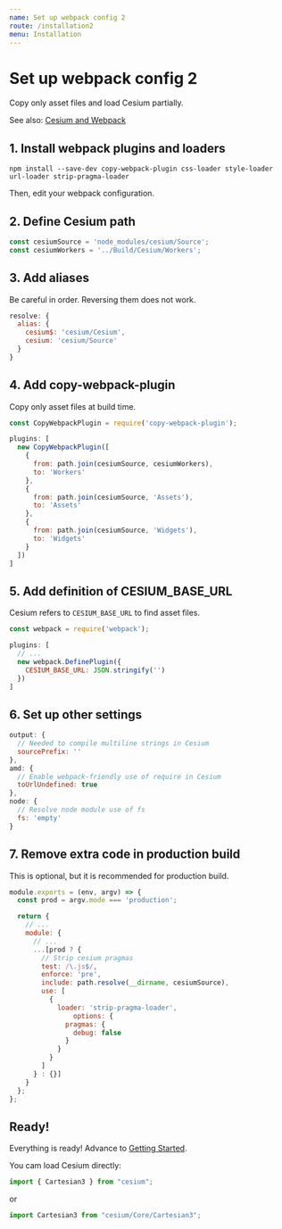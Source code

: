 ```yaml
---
name: Set up webpack config 2
route: /installation2
menu: Installation
---
```


# Set up webpack config 2

Copy only asset files and load Cesium partially.

See also: [Cesium and Webpack](https://cesiumjs.org/tutorials/cesium-and-webpack/)

## 1. Install webpack plugins and loaders

```
npm install --save-dev copy-webpack-plugin css-loader style-loader url-loader strip-pragma-loader
```

Then, edit your webpack configuration.

## 2. Define Cesium path

```js
const cesiumSource = 'node_modules/cesium/Source';
const cesiumWorkers = '../Build/Cesium/Workers';
```

## 3. Add aliases

Be careful in order. Reversing them does not work.

```js
resolve: {
  alias: {
    cesium$: 'cesium/Cesium',
    cesium: 'cesium/Source'
  }
}
```

## 4. Add copy-webpack-plugin

Copy only asset files at build time.

```js
const CopyWebpackPlugin = require('copy-webpack-plugin');
```

```js
plugins: [
  new CopyWebpackPlugin([
    {
      from: path.join(cesiumSource, cesiumWorkers),
      to: 'Workers'
    },
    {
      from: path.join(cesiumSource, 'Assets'),
      to: 'Assets'
    },
    {
      from: path.join(cesiumSource, 'Widgets'),
      to: 'Widgets'
    }
  ])
]
```

## 5. Add definition of CESIUM_BASE_URL

Cesium refers to `CESIUM_BASE_URL` to find asset files.

```js
const webpack = require('webpack');
```

```js
plugins: [
  // ...
  new webpack.DefinePlugin({
    CESIUM_BASE_URL: JSON.stringify('')
  })
]
```

## 6. Set up other settings

```js
output: {
  // Needed to compile multiline strings in Cesium
  sourcePrefix: ''
},
amd: {
  // Enable webpack-friendly use of require in Cesium
  toUrlUndefined: true
},
node: {
  // Resolve node module use of fs
  fs: 'empty'
}
```

## 7. Remove extra code in production build

This is optional, but it is recommended for production build.

```js
module.exports = (env, argv) => {
  const prod = argv.mode === 'production';

  return {
    // ...
    module: {
      // ...
      ...[prod ? {
        // Strip cesium pragmas
        test: /\.js$/,
        enforce: 'pre',
        include: path.resolve(__dirname, cesiumSource),
        use: [
          {
            loader: 'strip-pragma-loader',
        		options: {
              pragmas: {
                debug: false
              }
            }
          }
        ]
      } : {}]
    }
  };
};
```

## Ready!

Everything is ready! Advance to [Getting Started](/getting_started).

You cam load Cesium directly:

```js
import { Cartesian3 } from "cesium";
```

or

```js
import Cartesian3 from "cesium/Core/Cartesian3";
```
